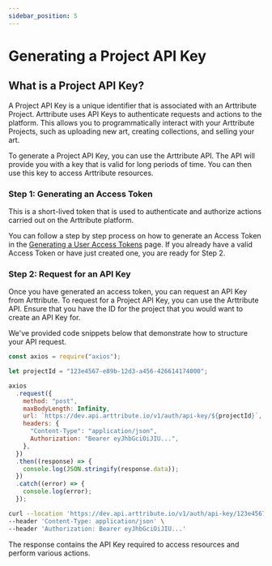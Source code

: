```yaml
---
sidebar_position: 5
---
```



# Generating a Project API Key

## What is a Project API Key?

A Project API Key is a unique identifier that is associated with an Arttribute Project. Arttribute uses API Keys to authenticate requests and actions to the platform. This allows you to programmatically interact with your Arttribute Projects, such as uploading new art, creating collections, and selling your art.

To generate a Project API Key, you can use the Arttribute API. The API will provide you with a key that is valid for long periods of time. You can then use this key to access Arttribute resources.

### Step 1: Generating an Access Token

This is a short-lived token that is used to authenticate and authorize actions carried out on the Arttribute platform.

You can follow a step by step process on how to generate an Access Token in the [Generating a User Access Tokens](/generate-access-token) page. If you already have a valid Access Token or have just created one, you are ready for Step 2.

### Step 2: Request for an API Key

Once you have generated an access token, you can request an API Key from Arttribute. To request for a Project API Key, you can use the Arttribute API. Ensure that you have the ID for the project that you would want to create an API Key for.

We've provided code snippets below that demonstrate how to structure your API request.

<!-- import Baseurl from "@site/src/components/reusable/BaseUrl";
<Baseurl></Baseurl>; -->

<Tabs>

<TabItem value="nodejs" label="NodeJS">

```js title="Making a Node JS request with axios"
const axios = require("axios");

let projectId = "123e4567-e89b-12d3-a456-426614174000";

axios
  .request({
    method: "post",
    maxBodyLength: Infinity,
    url: `https://dev.api.arttribute.io/v1/auth/api-key/${projectId}`,
    headers: {
      "Content-Type": "application/json",
      Authorization: "Bearer eyJhbGciOiJIU...",
    },
  })
  .then((response) => {
    console.log(JSON.stringify(response.data));
  })
  .catch((error) => {
    console.log(error);
  });
```

</TabItem>

<TabItem value="curl" label="cURL">

```bash title="Making a POST request with cURL"
curl --location 'https://dev.api.arttribute.io/v1/auth/api-key/123e4567-e89b-12d3-a456-426614174000' \
--header 'Content-Type: application/json' \
--header 'Authorization: Bearer eyJhbGciOiJIU...'
```

</TabItem>

</Tabs>

The response contains the API Key required to access resources and perform various actions.
